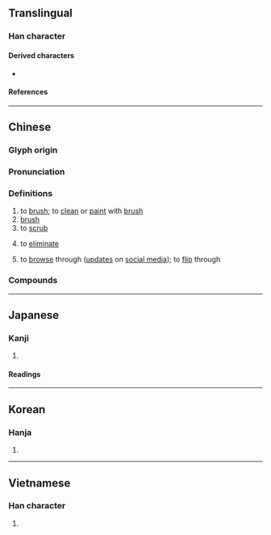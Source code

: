 {{character info/new}}
==Translingual==

===Han character===
{{Han char|rn=18|rad=刀|as=06|sn=8|four=72200|canj=SBLN|ids=⿰𡰯刂}}

====Derived characters====
* {{l|mul|[[唰]], [[𢯍]], [[涮]], [[𤷯]]}}

====References====
{{Han ref|kx=0139.090|dkj=01964|dj=0316.010|hdz=10337.050|uh=5237}}

----

==Chinese==
{{zh-forms}}

===Glyph origin===
{{Han etym}}

===Pronunciation===
{{zh-pron
|m=shuā
|m-s=
|c=caat3,saat3,caat3-2
|c-t=cat1,cat1-4*
|g=
|h=pfs=sot
|j=
|md=
|mn=soat/qz:serh/tw,xm,zz:seh/soa
|mn_note=soat - literary; serh/seh - vernacular; soa - vernacular (俗)
|w=4seq
|x=
|mc=y
|oc=y
|cat=v,n
}}
{{zh-attn-split}}

===Definitions===
{{zh-hanzi}}

# to [[brush]]; to [[clean]] or [[paint]] with [[brush]]
# [[brush]] {{gloss|tool}}
# to [[scrub]]
# {{lb|zh|colloquial}} to [[eliminate]]
# {{lb|zh|Internet|colloquial}} to [[browse]] through ([[update]]s on [[social media]]); to [[flip]] through

===Compounds===
{{zh-der|兩把刷子|凸版印刷|凹版印刷|刷刷|刷卡|刷印|刷卷|刷子|刷恥|刷扮|刷拉|刷括|刷新|刷洗|刷照|刷牙|刷白|刷選|剔抽禿刷|剗刷|印刷|印刷品|印刷廠|印刷機|印刷術|印刷電路|印刷體|塗刷|孔版印刷|審囚刷卷|平版印刷|拘刷|括刷|振刷|敦蹄刷腳|木版印刷|板刷|根刷|水刷石|沖刷|洗刷|海綿刷|溜刷|牙刷|瓶刷子樹|眉刷|眼禿刷|石版印刷|立體印刷|粉刷|糊刷|膠版印刷|鋼絲刷|閉眉刷眼|雕版印刷|雨刷|鞋刷|髮刷}}

{{zh-cat|Elementary}}

----

==Japanese==

===Kanji===
{{ja-kanji|grade=4|rs=刀06}}

# {{defn|lang=ja|sort=刀06}}

====Readings====
{{ja-readings
|goon=せち
|kanon=さつ
|kun=す-る, は-く, はけ
}}

----

==Korean==

===Hanja===
{{ko-hanja|hangeul=쇄|mr=swae|y=sway}}

# {{defn|lang=ko|sort=刀06}}

----

==Vietnamese==

===Han character===
{{vi-hantu|[[xoát]], [[loát]], [[loạt]], [[loét]], [[nhoét]], [[soát]]|rs=刀06}}

# {{defn|lang=vi}}